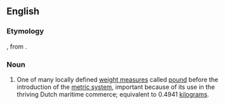 ==English==

===Etymology===
{{calque|en|nl|Amsterdams pond}}, from {{compound|nl|Amsterdam|pond|t2=pound (weight measure)|nocat=1}}.

===Noun===
{{en-noun}}

# {{lb|en|obsolete}} One of many locally defined [[weight measure]]s called [[pound]] before the introduction of the [[metric system]], important because of its use in the thriving Dutch maritime commerce; equivalent to 0.4941 [[kilogram]]s.
{{topics|en|Units of measure}}